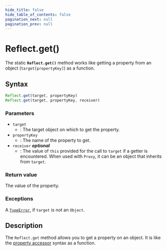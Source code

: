 ```yaml
---
hide_title: false
hide_table_of_contents: false
pagination_next: null
pagination_prev: null
---
```

# Reflect.get()

The static **`Reflect.get()`** method works like getting a
property from an object (`target[propertyKey]`) as a function.

## Syntax

```js
Reflect.get(target, propertyKey)
Reflect.get(target, propertyKey, receiver)
```

### Parameters

- `target`
  - : The target object on which to get the property.
- `propertyKey`
  - : The name of the property to get.
- `receiver` _**optional**_
  - : The value of `this` provided for the call to
    `target` if a getter is encountered. When used with
    `Proxy`, it can be an object that inherits from
    `target`.

### Return value

The value of the property.

### Exceptions

A [`TypeError`](../../globals/TypeError/TypeError.mdx), if `target` is not an
`Object`.

## Description

The `Reflect.get` method allows you to get a property on an object. It is like the
[property accessor](https://developer.mozilla.org/docs/Web/JavaScript/Reference/Operators/Property_Accessors) syntax as a function.
